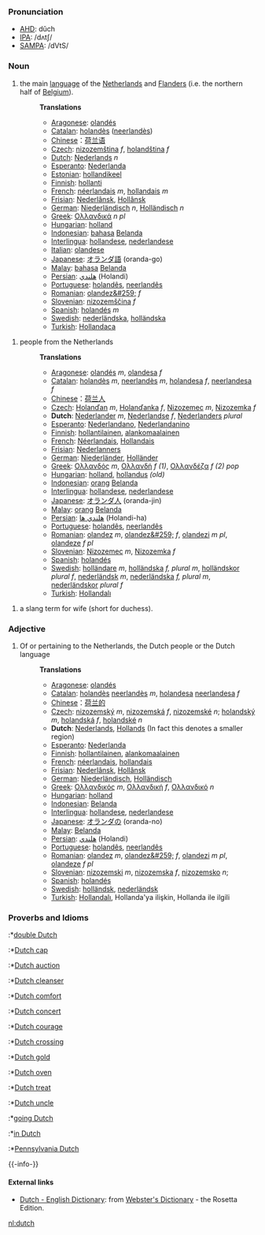 ===Pronunciation===
*[[w:AHD|AHD]]: dŭch
*[[w:IPA|IPA]]: /dʌtʃ/
*[[w:SAMPA|SAMPA]]: /dVtS/

===Noun===

#the main [[language]] of the [[Netherlands]] and [[Flanders]] (i.e. the northern half of [[Belgium]]).
#:'''Translations'''
#:*[[Aragonese]]: [[olandés]]
#:*[[Catalan]]: [[holandès]] ([[neerlandès]])
#:*[[Chinese]]：[[荷兰语]]
#:*[[Czech]]: [[nizozemština]] ''f'', [[holandština]] ''f''
#:*[[Dutch]]: [[Nederlands]] ''n''
#:*[[Esperanto]]: [[Nederlanda]]
#:*[[Estonian]]: [[hollandikeel]]
#:*[[Finnish]]: [[hollanti]]
#:*[[French]]: [[néerlandais]] ''m'', [[hollandais]] ''m''
#:*[[Frisian]]: [[Nederlânsk]], [[Hollânsk]]
#:*[[German]]: [[Niederländisch]] ''n'', [[Holländisch]] ''n''
#:*[[Greek]]: [[Ολλανδικά]] ''n'' ''pl''
#:*[[Hungarian]]: [[holland]]
#:*[[Indonesian]]: [[bahasa]] [[Belanda]]
#:*[[Interlingua]]: [[hollandese]], [[nederlandese]]
#:*[[Italian]]: [[olandese]]
#:*[[Japanese]]: [[オランダ語]] (oranda-go)
#:*[[Malay]]: [[bahasa]] [[Belanda]]
#:*[[Persian]]: [[هلندي]] (Holandi)
#:*[[Portuguese]]: [[holandês]], [[neerlandês]]
#:*[[Romanian]]: [[olandez&#259;]] ''f''
#:*[[Slovenian]]: [[nizozemščina]] ''f''
#:*[[Spanish]]: [[holandés]] ''m''
#:*[[Swedish]]: [[nederländska]], [[holländska]]
#:*[[Turkish]]: [[Hollandaca]]

#people from the Netherlands
#:'''Translations'''
#:*[[Aragonese]]: [[olandés]] ''m'', [[olandesa]] ''f''
#:*[[Catalan]]: [[holandès]] ''m'', [[neerlandès]] ''m'', [[holandesa]] ''f'', [[neerlandesa]] ''f''
#:*[[Chinese]]：[[荷兰人]]
#:*[[Czech]]: [[Holanďan]] ''m'', [[Holanďanka]] ''f'', [[Nizozemec]] ''m'', [[Nizozemka]] ''f''
#:*'''Dutch''':  [[Nederlander]] ''m'', [[Nederlandse]] ''f'', [[Nederlanders]] ''plural''
#:*[[Esperanto]]: [[Nederlandano]], [[Nederlandanino]]
#:*[[Finnish]]: [[hollantilainen]], [[alankomaalainen]]
#:*[[French]]: [[Néerlandais]], [[Hollandais]]
#:*[[Frisian]]: [[Nederlanners]]
#:*[[German]]: [[Niederländer]], [[Holländer]]
#:*[[Greek]]: [[Ολλανδός]] ''m'', [[Ολλανδή]] ''f'' ''(1)'', [[Ολλανδέζα]] ''f'' ''(2)'' ''pop''
#:*[[Hungarian]]: [[holland]], [[hollandus]] ''(old)''
#:*[[Indonesian]]: [[orang]] [[Belanda]]
#:*[[Interlingua]]: [[hollandese]], [[nederlandese]]
#:*[[Japanese]]: [[オランダ人]] (oranda-jin)
#:*[[Malay]]: [[orang]] [[Belanda]]
#:*[[Persian]]: [[هلندي ها]] (Holandi-ha)
#:*[[Portuguese]]: [[holandês]], [[neerlandês]]
#:*[[Romanian]]: [[olandez]] ''m'', [[olandez&#259;]] ''f'', [[olandezi]] ''m pl'', [[olandeze]] ''f pl''
#:*[[Slovenian]]: [[Nizozemec]] ''m'', [[Nizozemka]] ''f''
#:*[[Spanish]]: [[holandés]]
#:*[[Swedish]]: [[holländare]] ''m'', [[holländska]] ''f, plural m'', [[holländskor]] ''plural f'', [[nederländsk]] ''m'', [[nederländska]] ''f, plural m'', [[nederländskor]] ''plural f''
#:*[[Turkish]]: [[Hollandalı]]

#a slang term for wife (short for duchess).

===Adjective===
#Of or pertaining to the Netherlands, the Dutch people or the Dutch language
#:'''Translations'''
#:*[[Aragonese]]: [[olandés]]
#:*[[Catalan]]: [[holandès]] [[neerlandès]] ''m'', [[holandesa]] [[neerlandesa]] ''f''
#:*[[Chinese]]：[[荷兰的]]
#:*[[Czech]]: [[nizozemský]] ''m'', [[nizozemská]]  ''f'', [[nizozemské]] ''n''; [[holandský]] ''m'', [[holandská]] ''f'', [[holandské]] ''n''
#:*'''Dutch''': [[Nederlands]], [[Hollands]] (In fact this denotes a smaller region)
#:*[[Esperanto]]: [[Nederlanda]]
#:*[[Finnish]]: [[hollantilainen]], [[alankomaalainen]]
#:*[[French]]: [[néerlandais]], [[hollandais]]
#:*[[Frisian]]: [[Nederlânsk]], [[Hollânsk]]
#:*[[German]]: [[Niederländisch]], [[Holländisch]]
#:*[[Greek]]: [[Ολλανδικός]] ''m'', [[Ολλανδική]] ''f'', [[Ολλανδικό]] ''n''
#:*[[Hungarian]]: [[holland]]
#:*[[Indonesian]]: [[Belanda]]
#:*[[Interlingua]]: [[hollandese]], [[nederlandese]]
#:*[[Japanese]]: [[オランダの]] (oranda-no)
#:*[[Malay]]: [[Belanda]]
#:*[[Persian]]: [[هلندي]] (Holandi)
#:*[[Portuguese]]: [[holandês]], [[neerlandês]]
#:*[[Romanian]]: [[olandez]] ''m'', [[olandez&#259;]] ''f'', [[olandezi]] ''m pl'', [[olandeze]] ''f pl''
#:*[[Slovenian]]: [[nizozemski]] ''m'', [[nizozemska]]  ''f'', [[nizozemsko]] ''n'';
#:*[[Spanish]]: [[holandés]]
#:*[[Swedish]]: [[holländsk]], [[nederländsk]]
#:*[[Turkish]]: [[Hollandalı]], Hollanda'ya ilişkin, Hollanda ile ilgili

===Proverbs and Idioms===
:*[[double Dutch]]
:*[[Dutch cap]]
:*[[Dutch auction]]
:*[[Dutch cleanser]]
:*[[Dutch comfort]]
:*[[Dutch concert]]
:*[[Dutch courage]]
:*[[Dutch crossing]]
:*[[Dutch gold]]
:*[[Dutch oven]]
:*[[Dutch treat]]
:*[[Dutch uncle]]
:*[[going Dutch]]
:*[[in Dutch]]
:*[[Pennsylvania Dutch]]

{{-info-}}

==== External links====
*[http://www.websters-online-dictionary.org/definition/Dutch-english/ Dutch - English Dictionary]: from [http://www.websters-online-dictionary.org/ Webster's Dictionary] - the Rosetta Edition.

[[nl:dutch]]
